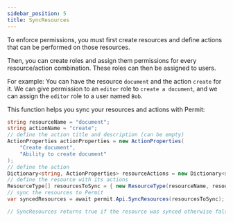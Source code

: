 ```yaml
---
sidebar_position: 5
title: SyncResources
---
```


To enforce permissions, you must first create resources and define actions that can be performed on those resources.

Then, you can create roles and assign them permissions for every resource/action combination. These roles can then be assigned to users.

For example: You can have the resource `document` and the action `create` for it.
We can give permission to an `editor` role to `create a document`, and we can assign the `editor` role to a user named `Bob`.

This function helps you sync your resources and actions with Permit:

```csharp
string resourceName = "document";
string actionName = "create";
// define the action title and description (can be empty)
ActionProperties actionProperties = new ActionProperties(
    "Create document",
    "Ability to create document"
);
// define the action
Dictionary<string, ActionProperties> resourceActions = new Dictionary<string, ActionProperties>{{ actionName, actionProperties }};
// define the resource with its actions
ResourceType[] resourcesToSync = { new ResourceType(resourceName, resourceActions) };
// sync the resources to Permit
var syncedResources = await permit.Api.SyncResources(resourcesToSync);

// SyncResources returns true if the resource was synced otherwise false


```

